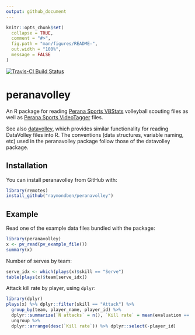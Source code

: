 ```yaml
---
output: github_document
---
```


<!-- README.md is generated from README.Rmd. Please edit that file -->

```r
knitr::opts_chunk$set(
  collapse = TRUE,
  comment = "#>",
  fig.path = "man/figures/README-",
  out.width = "100%",
  message = FALSE
)
```

[![Travis-CI Build Status](https://travis-ci.org/raymondben/peranavolley.svg?branch=master)](https://travis-ci.org/raymondben/peranavolley)

# peranavolley

An R package for reading [Perana Sports VBStats](http://peranasports.com/software/vbstatshd/) volleyball scouting files as well as [Perana Sports VideoTagger](http://peranasports.com/software/videotagger/) files.

See also [datavolley](https://github.com/raymondben/datavolley), which provides similar functionality for reading DataVolley files into R. The conventions (data structures, variable naming, etc) used in the peranavolley package follow those of the datavolley package.

## Installation

You can install peranavolley from GitHub with:

```r
library(remotes)
install_github("raymondben/peranavolley")
```

## Example

Read one of the example data files bundled with the package:

```r
library(peranavolley)
x <- pv_read(pv_example_file())
summary(x)
```

Number of serves by team:

```r
serve_idx <- which(plays(x)$skill == "Serve")
table(plays(x)$team[serve_idx])
```

Attack kill rate by player, using `dplyr`:

```r
library(dplyr)
plays(x) %>% dplyr::filter(skill == "Attack") %>%
  group_by(team, player_name, player_id) %>%
  dplyr::summarize(`N attacks` = n(), `Kill rate` = mean(evaluation == "Winning attack", na.rm = TRUE)) %>%
  ungroup %>%
  dplyr::arrange(desc(`Kill rate`)) %>% dplyr::select(-player_id)
```
